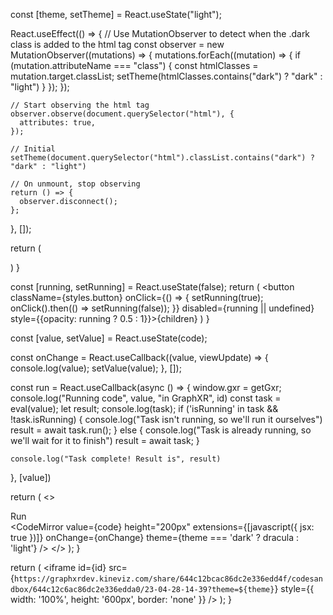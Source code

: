 
  const [theme, setTheme] = React.useState("light");

  React.useEffect(() => {
    // Use MutationObserver to detect when the .dark class is added to the html tag
    const observer = new MutationObserver((mutations) => {
      mutations.forEach((mutation) => {
        if (mutation.attributeName === "class") {
          const htmlClasses = mutation.target.classList;
          setTheme(htmlClasses.contains("dark") ? "dark" : "light")
        }
      });
    });

    // Start observing the html tag
    observer.observe(document.querySelector("html"), {
      attributes: true,
    });

    // Initial
    setTheme(document.querySelector("html").classList.contains("dark") ? "dark" : "light")

    // On unmount, stop observing
    return () => {
      observer.disconnect();
    }; 
  }, []);

  return (
    <div className={styles.container}>
      <Editor id={id} code={code} theme={theme} />
      <GraphXR id={id} theme={theme} />
    </div>
  )
}

  const [running, setRunning] = React.useState(false);
  return (
    <button className={styles.button} onClick={() => {
      setRunning(true);
      onClick().then(() => setRunning(false));
    }} disabled={running || undefined} style={{opacity: running ? 0.5 : 1}}>{children}</button>
  )
}

  const [value, setValue] = React.useState(code);

  const onChange = React.useCallback((value, viewUpdate) => {
    console.log(value);
    setValue(value);
  }, []);

  const run = React.useCallback(async () => {
    window.gxr = getGxr;
    console.log("Running code", value, "in GraphXR", id)
    const task = eval(value);
    let result;
    console.log(task);
    if ('isRunning' in task && !task.isRunning) {
      console.log("Task isn't running, so we'll run it ourselves")
      result = await task.run();
    } else {
      console.log("Task is already running, so we'll wait for it to finish")
      result = await task;
    }

    console.log("Task complete! Result is", result)
  }, [value])

  return (
    <>
      <div className={styles.buttons}>
        <MyButton onClick={run}><PlayIcon className={styles.icon} /> Run</MyButton>
      </div>
      <CodeMirror
        value={code}
        height="200px"
        extensions={[javascript({ jsx: true })]}
        onChange={onChange}
        theme={theme === 'dark' ? dracula : 'light'}
      />
    </>
  );
}

  return (
    <iframe
      id={id}
      src={`https://graphxrdev.kineviz.com/share/644c12bcac86dc2e336edd4f/codesandbox/644c12c6ac86dc2e336edda0/23-04-28-14-39?theme=${theme}`}
      style={{ width: '100%', height: '600px', border: 'none' }}
    />
  );
}